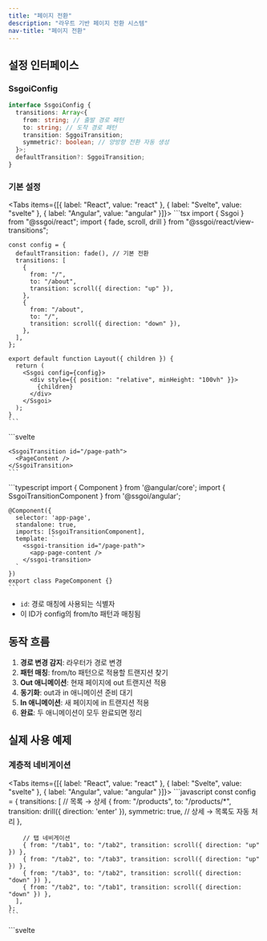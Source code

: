 ```yaml
---
title: "페이지 전환"
description: "라우트 기반 페이지 전환 시스템"
nav-title: "페이지 전환"
---
```


## 설정 인터페이스

### SsgoiConfig

```typescript
interface SsgoiConfig {
  transitions: Array<{
    from: string; // 출발 경로 패턴
    to: string; // 도착 경로 패턴
    transition: SggoiTransition;
    symmetric?: boolean; // 양방향 전환 자동 생성
  }>;
  defaultTransition?: SggoiTransition;
}
```

### 기본 설정

<Tabs items={[{ label: "React", value: "react" }, { label: "Svelte", value: "svelte" }, { label: "Angular", value: "angular" }]}>
  <TabPanel value="react">
    ```tsx
    import { Ssgoi } from "@ssgoi/react";
    import { fade, scroll, drill } from "@ssgoi/react/view-transitions";

    const config = {
      defaultTransition: fade(), // 기본 전환
      transitions: [
        {
          from: "/",
          to: "/about",
          transition: scroll({ direction: "up" }),
        },
        {
          from: "/about",
          to: "/",
          transition: scroll({ direction: "down" }),
        },
      ],
    };

    export default function Layout({ children }) {
      return (
        <Ssgoi config={config}>
          <div style={{ position: "relative", minHeight: "100vh" }}>
            {children}
          </div>
        </Ssgoi>
      );
    }
    ```
  </TabPanel>
  <TabPanel value="svelte">
    ```svelte
    <script>
      import { Ssgoi } from "@ssgoi/svelte";
      import { fade, scroll, drill } from "@ssgoi/svelte/view-transitions";

      const config = {
        defaultTransition: fade(), // 기본 전환
        transitions: [
          {
            from: "/",
            to: "/about",
            transition: scroll({ direction: "up" }),
          },
          {
            from: "/about",
            to: "/",
            transition: scroll({ direction: "down" }),
          },
        ],
      };
    </script>

    <Ssgoi {config}>
      <div style="position: relative; min-height: 100vh;">
        <slot />
      </div>
    </Ssgoi>
    ```
  </TabPanel>
  <TabPanel value="angular">
    ```typescript
    import { Component } from '@angular/core';
    import { Ssgoi } from '@ssgoi/angular';
    import { fade, scroll } from '@ssgoi/angular/view-transitions';
    import type { SsgoiConfig } from '@ssgoi/angular';

    @Component({
      selector: 'app-root',
      standalone: true,
      imports: [SsgoiComponent],
      template: `
        <ssgoi [config]="ssgoiConfig">
          <div style="position: relative; min-height: 100vh;">
            <router-outlet />
          </div>
        </ssgoi>
      `
    })
    export class AppComponent {
      ssgoiConfig: SsgoiConfig = {
        defaultTransition: fade(), // 기본 전환
        transitions: [
          {
            from: '/',
            to: '/about',
            transition: scroll({ direction: 'up' })
          },
          {
            from: '/about',
            to: '/',
            transition: scroll({ direction: 'down' })
          }
        ]
      };
    }
    ```
  </TabPanel>
</Tabs>

## 경로 매칭 규칙

### 패턴 종류

1. **정확한 매칭**: `/home` → `/home`과 정확히 일치
2. **와일드카드 접미사**: `/products/*` → `/products/123` 매칭
3. **전체 와일드카드**: `*` → 모든 경로 매칭

### 매칭 우선순위

더 구체적인 패턴이 우선 적용됩니다:

```javascript
transitions: [
  // 1순위: 정확한 매칭
  { from: "/blog/post-1", to: "/blog/post-2", transition: scroll() },

  // 2순위: 와일드카드 매칭
  { from: "/blog/*", to: "/blog/*", transition: fade() },

  // 3순위: defaultTransition
];
```

## Symmetric 옵션

양방향 전환을 자동으로 생성합니다:

```javascript
{
  from: '/home',
  to: '/about',
  transition: fade(),
  symmetric: true  // 자동으로 반대 방향 전환 생성
}

// 위 설정은 다음과 같이 동작:
// /home → /about: fade
// /about → /home: fade (자동 생성)
```

## View Transition 구조

View Transition도 Element Transition과 동일한 형태입니다:

```typescript
interface ViewTransition {
  in?: (
    element: HTMLElement,
    context?: SggoiTransitionContext
  ) => TransitionConfig;
  out?: (
    element: HTMLElement,
    context?: SggoiTransitionContext
  ) => TransitionConfig;
}
```

- **out**: from 페이지(나가는 페이지)에 적용
- **in**: to 페이지(들어오는 페이지)에 적용

## Context 객체

View Transition의 두 번째 인자로 전페이지와 현재페이지의 스크롤 차이가 전달됩니다:

```typescript
interface SggoiTransitionContext {
  scrollOffset: {
    x: number; // 전페이지와 현재페이지의 스크롤 X 차이
    y: number; // 전페이지와 현재페이지의 스크롤 Y 차이
  };
}

// 사용 예: 스크롤 위치를 고려한 트랜지션
const scrollAwareTransition = {
  in: (element, context) => {
    const { scrollOffset } = context;
    return {
      prepare: (el) => {
        // 스크롤 차이만큼 이동시켜 시작
        el.style.transform = `translateY(${-scrollOffset.y}px)`;
      },
      tick: (progress) => ({
        // 원래 위치로 돌아오기
        transform: `translateY(${-scrollOffset.y * (1 - progress)}px)`,
      }),
    };
  },
};
```

## SsgoiTransition 컴포넌트

각 페이지를 감싸는 래퍼 컴포넌트:

<Tabs items={[{ label: "React", value: "react" }, { label: "Svelte", value: "svelte" }, { label: "Angular", value: "angular" }]}>
  <TabPanel value="react">
    ```tsx
    import { SsgoiTransition } from "@ssgoi/react";

    export default function Page() {
      return (
        <SsgoiTransition id="/page-path">
          <PageContent />
        </SsgoiTransition>
      );
    }
    ```
  </TabPanel>
  <TabPanel value="svelte">
    ```svelte
    <script>
      import { SsgoiTransition } from "@ssgoi/svelte";
    </script>

    <SsgoiTransition id="/page-path">
      <PageContent />
    </SsgoiTransition>
    ```
  </TabPanel>
  <TabPanel value="angular">
    ```typescript
    import { Component } from '@angular/core';
    import { SsgoiTransitionComponent } from '@ssgoi/angular';

    @Component({
      selector: 'app-page',
      standalone: true,
      imports: [SsgoiTransitionComponent],
      template: `
        <ssgoi-transition id="/page-path">
          <app-page-content />
        </ssgoi-transition>
      `
    })
    export class PageComponent {}
    ```
  </TabPanel>
</Tabs>

- `id`: 경로 매칭에 사용되는 식별자
- 이 ID가 config의 from/to 패턴과 매칭됨

## 동작 흐름

1. **경로 변경 감지**: 라우터가 경로 변경
2. **패턴 매칭**: from/to 패턴으로 적용할 트랜지션 찾기
3. **Out 애니메이션**: 현재 페이지에 out 트랜지션 적용
4. **동기화**: out과 in 애니메이션 준비 대기
5. **In 애니메이션**: 새 페이지에 in 트랜지션 적용
6. **완료**: 두 애니메이션이 모두 완료되면 정리

## 실제 사용 예제

### 계층적 네비게이션

<Tabs items={[{ label: "React", value: "react" }, { label: "Svelte", value: "svelte" }, { label: "Angular", value: "angular" }]}>
  <TabPanel value="react">
    ```javascript
    const config = {
      transitions: [
        // 목록 → 상세
        {
          from: "/products",
          to: "/products/*",
          transition: drill({ direction: 'enter' }),
          symmetric: true, // 상세 → 목록도 자동 처리
        },

        // 탭 네비게이션
        { from: "/tab1", to: "/tab2", transition: scroll({ direction: "up" }) },
        { from: "/tab2", to: "/tab3", transition: scroll({ direction: "up" }) },
        { from: "/tab3", to: "/tab2", transition: scroll({ direction: "down" }) },
        { from: "/tab2", to: "/tab1", transition: scroll({ direction: "down" }) },
      ],
    };
    ```
  </TabPanel>
  <TabPanel value="svelte">
    ```svelte
    <script>
      import { drill, scroll } from "@ssgoi/svelte/view-transitions";

      const config = {
        transitions: [
          // 목록 → 상세
          {
            from: "/products",
            to: "/products/*",
            transition: drill({ direction: 'enter' }),
            symmetric: true, // 상세 → 목록도 자동 처리
          },

          // 탭 네비게이션
          { from: "/tab1", to: "/tab2", transition: scroll({ direction: "up" }) },
          { from: "/tab2", to: "/tab3", transition: scroll({ direction: "up" }) },
          { from: "/tab3", to: "/tab2", transition: scroll({ direction: "down" }) },
          { from: "/tab2", to: "/tab1", transition: scroll({ direction: "down" }) },
        ],
      };
    </script>
    ```
  </TabPanel>
  <TabPanel value="angular">
    ```typescript
    import { drill, scroll } from '@ssgoi/angular/view-transitions';
    import type { SsgoiConfig } from '@ssgoi/angular';

    const ssgoiConfig: SsgoiConfig = {
      transitions: [
        // 목록 → 상세
        {
          from: '/products',
          to: '/products/*',
          transition: drill({ direction: 'enter' }),
          symmetric: true // 상세 → 목록도 자동 처리
        },

        // 탭 네비게이션
        { from: '/tab1', to: '/tab2', transition: scroll({ direction: 'up' }) },
        { from: '/tab2', to: '/tab3', transition: scroll({ direction: 'up' }) },
        { from: '/tab3', to: '/tab2', transition: scroll({ direction: 'down' }) },
        { from: '/tab2', to: '/tab1', transition: scroll({ direction: 'down' }) }
      ]
    };
    ```
  </TabPanel>
</Tabs>
